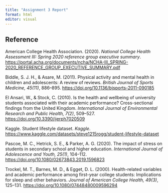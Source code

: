 ```yaml
---
title: "Assignment 3 Report"
format: html
editor: visual
---
```


## Reference

American College Health Association. (2020). *National College Health Assessment III: Spring 2020 reference group executive summary*. <https://portal.acha.org/documents/ncha/NCHA-III_SPRING-2020_REFERENCE_GROUP_EXECUTIVE_SUMMARY.pdf>

Biddle, S. J. H., & Asare, M. (2011). Physical activity and mental health in children and adolescents: A review of reviews. *British Journal of Sports Medicine, 45(11)*, 886–895. <https://doi.org/10.1136/bjsports-2011-090185>

El Ansari, W., & Stock, C. (2010). Is the health and wellbeing of university students associated with their academic performance? Cross-sectional findings from the United Kingdom. *International Journal of Environmental Research and Public Health, 7(2)*, 509–527. <https://doi.org/10.3390/ijerph7020509>

Kaggle. Student lifestyle dataset. *Kaggle*. <https://www.kaggle.com/datasets/steve1215rogg/student-lifestyle-dataset>

Pascoe, M. C., Hetrick, S. E., & Parker, A. G. (2020). The impact of stress on students in secondary school and higher education. *International Journal of Adolescence and Youth, 25(1)*, 104–112. <https://doi.org/10.1080/02673843.2019.1596823>

Trockel, M. T., Barnes, M. D., & Egget, D. L. (2000). Health-related variables and academic performance among first-year college students: Implications for sleep and other behaviors. *Journal of American College Health, 49(3)*, 125–131. <https://doi.org/10.1080/07448480009596294>
